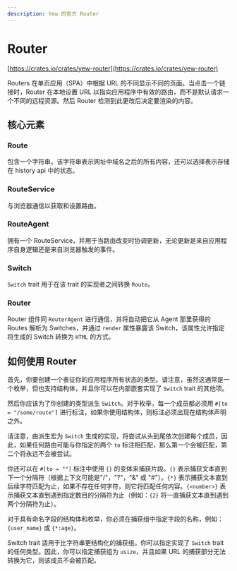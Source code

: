 ```yaml
---
description: Yew 的官方 Router
---
```


# Router

[https://crates.io/crates/yew-router](https://crates.io/crates/yew-router)

Routers 在单页应用（SPA）中根据 URL 的不同显示不同的页面。当点击一个链接时，Router 在本地设置 URL 以指向应用程序中有效的路由，而不是默认请求一个不同的远程资源。然后 Router 检测到此更改后决定要渲染的内容。

## 核心元素

### Route

包含一个字符串，该字符串表示网址中域名之后的所有内容，还可以选择表示存储在 history api 中的状态。

### RouteService

与浏览器通信以获取和设置路由。

### RouteAgent

拥有一个 RouteService，并用于当路由改变时协调更新，无论更新是来自应用程序自身逻辑还是来自浏览器触发的事件。

### Switch

`Switch` trait 用于在该 trait 的实现者之间转换 `Route`。

### Router

Router 组件同 `RouterAgent` 进行通信，并将自动把它从 Agent 那里获得的 Routes 解析为 Switches，并通过 `render` 属性暴露该 Switch，该属性允许指定将生成的 Switch 转换为 `HTML` 的方式。

## 如何使用 Router

首先，你要创建一个表征你的应用程序所有状态的类型。请注意，虽然这通常是一个枚举，但也支持结构体，并且你可以在内部嵌套实现了 `Switch` trait 的其他项。

然后你应该为了你创建的类型派生 `Switch`。对于枚举，每一个成员都必须用 `#[to = "/some/route"]` 进行标注，如果你使用结构体，则标注必须出现在结构体声明之外。

请注意，由派生宏为 `Switch` 生成的实现，将尝试从头到尾依次创建每个成员，因此，如果任何路由可能与你指定的两个 `to` 标注相匹配，那么第一个会被匹配，第二个将永远不会被尝试。

你还可以在 `#[to = ""]` 标注中使用 `{}` 的变体来捕获片段。`{}` 表示捕获文本直到下一个分隔符（根据上下文可能是"/"，"?"，"&" 或 "\#"）。`{*}` 表示捕获文本直到后续字符匹配为止，如果不存在任何字符，则它将匹配任何内容。`{<number>}` 表示捕获文本直到遇到指定数目的分隔符为止（例如：`{2}` 将一直捕获文本直到遇到两个分隔符为止）。

对于具有命名字段的结构体和枚举，你必须在捕获组中指定字段的名称，例如：`{user_name}` 或 `{*:age}`。

Switch trait 适用于比字符串更结构化的捕获组。你可以指定实现了 `Switch` trait 的任何类型。因此，你可以指定捕获组为 `usize`，并且如果 URL 的捕获部分无法转换为它，则该成员不会被匹配。
